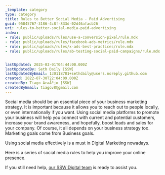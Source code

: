 ```yaml
---
_template: category
type: category
title: Rules to Better Social Media - Paid Advertising
guid: 95845767-3186-4c8f-833d-02d46afacb26
uri: rules-to-better-social-media-paid-advertising
index:
- rule: public/uploads/rules/use-a-conversion-pixel/rule.mdx
- rule: public/uploads/rules/facebook-ads-metrics/rule.mdx
- rule: public/uploads/rules/x-ads-best-practices/rule.mdx
- rule: public/uploads/rules/ab-testing-social-paid-campaigns/rule.mdx


lastUpdated: 2025-03-01T04:44:00.000Z
lastUpdatedBy: Seth Daily [SSW]
lastUpdatedByEmail: 130118701+sethdaily@users.noreply.github.com
created: 2022-07-30T22:04:09.000Z
createdBy: Tiago AraÃºjo [SSW]
createdByEmail: tiagov8@gmail.com
---
```


Social media should be an essential piece of your business marketing strategy. It is important because it allows you to reach out to people locally, or even internationally if you want. Using social media platforms to promote your business will help you connect with current and potential customers, increase your brand awareness, and hopefully, boost leads and sales for your company. Of course, it all depends on your business strategy too. Marketing goals come from Business goals.

Using social media effectively is a must in Digital Marketing nowadays.

Here is a series of social media rules to help you improve your online presence.

If you still need help, [our SSW Digital team](https://sswdigital.com) is ready to assist you.

